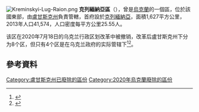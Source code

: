 [[Image:Kreminskyi-Lug-Raion.png|thumb]]
'''克列緬納亞區'''（{{lang-uk|Кремінський район}}），曾是[[烏克蘭|烏克蘭]]的一個區，位於該國東部，由[[盧甘斯克州|盧甘斯克州]]負責管轄，首府設於[[克列緬納亞|克列緬納亞]]，面積1,627平方公里，2013年人口41,574，人口密度每平方公里25.55人。

该区在2020年7月18日的乌克兰行政区划改革中被撤销，改革后盧甘斯克州下分为8个区，但只有4个区是在乌克兰政府的实际管辖下<ref>{{Cite news|title=Про утворення та ліквідацію районів. Постанова Верховної Ради України № 807-ІХ.|url=http://www.golos.com.ua/article/333466|access-date=2020-10-03|date=2020-07-18|website=Голос України|language=uk|archive-date=2021-07-09|archive-url=https://web.archive.org/web/20210709121303/http://www.golos.com.ua/article/333466}}</ref><ref>{{cite web |title=Нові райони: карти + склад |date=2020-07-17 |url=https://www.minregion.gov.ua/press/news/novi-rajony-karty-sklad/ |publisher=Міністерство розвитку громад та територій України |language=uk |access-date=2022-05-19 |archive-date=2022-02-25 |archive-url=https://web.archive.org/web/20220225102502/https://www.minregion.gov.ua/press/news/novi-rajony-karty-sklad/ }}</ref>。

==參考資料==
{{Reflist}}

{{Luhansk-geo-stub}}

{{DEFAULTSORT:Кремінський район}}
[[Category:盧甘斯克州已廢除的區份|Category:盧甘斯克州已廢除的區份]]
[[Category:2020年烏克蘭廢除的區份|Category:2020年烏克蘭廢除的區份]]